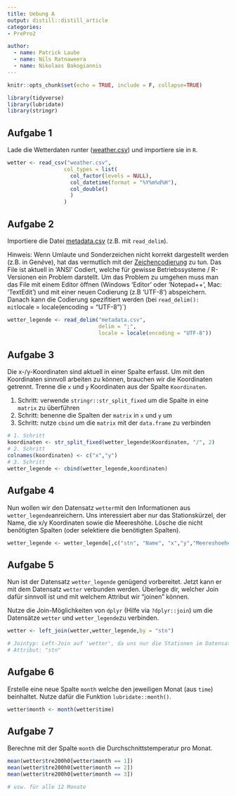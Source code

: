 ```yaml
---
title: Uebung A
output: distill::distill_article
categories:
- PrePro2

author:
  - name: Patrick Laube
  - name: Nils Ratnaweera
  - name: Nikolaos Bakogiannis
---
```


```r
knitr::opts_chunk$set(echo = TRUE, include = F, collapse=TRUE)
```



```r
library(tidyverse)
library(lubridate)
library(stringr)
```


## Aufgabe 1

Lade die Wetterdaten runter ([weather.csv](weather.csv)) und importiere sie in `R`.

```r

wetter <- read_csv("weather.csv",
                  col_types = list(
                    col_factor(levels = NULL),    
                    col_datetime(format = "%Y%m%d%H"),
                    col_double()
                    )
                  )
```


## Aufgabe 2

Importiere die Datei [metadata.csv](metadata.csv) (z.B. mit `read_delim`).

Hinweis: Wenn Umlaute und Sonderzeichen nicht korrekt dargestellt werden (z.B. in Gen*è*ve), hat das vermutlich mit der [Zeichencodierung](https://de.wikipedia.org/wiki/Zeichenkodierung) zu tun. Das File ist aktuell in 'ANSI' Codiert, welche für gewisse Betriebssysteme / R-Versionen ein Problem darstellt. Um das Problem zu umgehen muss man das File mit einem Editor öffnen (Windows 'Editor' oder 'Notepad++', Mac: 'TextEdit') und mit einer neuen Codierung (z.B 'UTF-8') abspeichern. Danach kann die Codierung spezifitiert werden (bei `read_delim(): mit `locale = locale(encoding = "UTF-8")`)

```r


wetter_legende <- read_delim("metadata.csv",
                             delim = ";", 
                             locale = locale(encoding = "UTF-8"))

```


## Aufgabe 3

Die x-/y-Koordinaten sind aktuell in einer Spalte erfasst. Um mit den Koordinaten sinnvoll arbeiten zu können, brauchen wir die Koordinaten getrennt. Trenne die `x` und `y` Koordinaten aus der Spalte `Koordinaten`.

1. Schritt: verwende `stringr::str_split_fixed` um die Spalte in eine `matrix` zu überführen
2. Schritt: benenne die Spalten der `matrix` in `x` und `y` um
3. Schritt: nutze `cbind` um die `matrix` mit der `data.frame` zu verbinden

```r


# 1. Schritt
koordinaten <- str_split_fixed(wetter_legende$Koordinaten, "/", 2)
# 2. Schritt
colnames(koordinaten) <- c("x","y")
# 3. Schritt
wetter_legende <- cbind(wetter_legende,koordinaten)
```


## Aufgabe 4

Nun wollen wir den Datensatz `wetter`mit den Informationen aus `wetter_legende`anreichern. Uns interessiert aber nur das Stationskürzel, der Name, die x/y Koordinaten sowie die Meereshöhe. Lösche die nicht benötigten Spalten (oder selektiere die benötigten Spalten).

```r

wetter_legende <- wetter_legende[,c("stn", "Name", "x","y","Meereshoehe")]
```


## Aufgabe 5

Nun ist der Datensatz `wetter_legende` genügend vorbereitet. Jetzt kann er mit dem Datensatz `wetter` verbunden werden. Überlege dir, welcher Join dafür sinnvoll ist und mit welchem Attribut wir "joinen" können.

Nutze die Join-Möglichkeiten von `dplyr` (Hilfe via `?dplyr::join`)  um die Datensätze `wetter` und `wetter_legende`zu verbinden.

```r


wetter <- left_join(wetter,wetter_legende,by = "stn")

# Jointyp: Left-Join auf 'wetter', da uns nur die Stationen im Datensatz 'wetter' interessieren.
# Attribut: "stn"
```

## Aufgabe 6

Erstelle eine neue Spalte `month` welche den jeweiligen Monat (aus `time`) beinhaltet. Nutze dafür die Funktion `lubridate::month()`.

```r
wetter$month <- month(wetter$time)
```

## Aufgabe 7

Berechne mit der Spalte `month` die Durchschnittstemperatur pro Monat.


```r

mean(wetter$tre200h0[wetter$month == 1])
mean(wetter$tre200h0[wetter$month == 2])
mean(wetter$tre200h0[wetter$month == 3])

# usw. für alle 12 Monate
```


